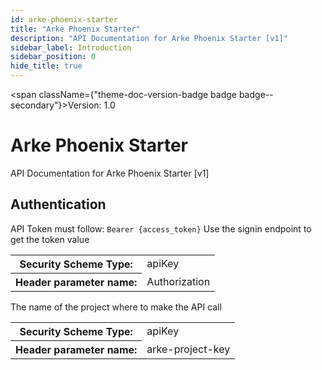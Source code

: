 ```yaml
---
id: arke-phoenix-starter
title: "Arke Phoenix Starter"
description: "API Documentation for Arke Phoenix Starter [v1]"
sidebar_label: Introduction
sidebar_position: 0
hide_title: true
---
```



<span className={"theme-doc-version-badge badge badge--secondary"}>Version: 1.0</span>

# Arke Phoenix Starter



API Documentation for Arke Phoenix Starter [v1]

<div style={{"marginBottom":"2rem"}}><h2 id={"authentication"} style={{"marginBottom":"1rem"}}>Authentication</h2><Tabs><TabItem label={"API Key"} value={"ApiKey"}>

API Token must follow: `Bearer {access_token}` Use the signin endpoint to get the token value

<div><table><tbody><tr><th>Security Scheme Type:</th><td>apiKey</td></tr><tr><th>Header parameter name:</th><td>Authorization</td></tr></tbody></table></div></TabItem><TabItem label={"Project Key"} value={"ProjectKey"}>

The name of the project where to make the API call

<div><table><tbody><tr><th>Security Scheme Type:</th><td>apiKey</td></tr><tr><th>Header parameter name:</th><td>arke-project-key</td></tr></tbody></table></div></TabItem></Tabs></div>
      